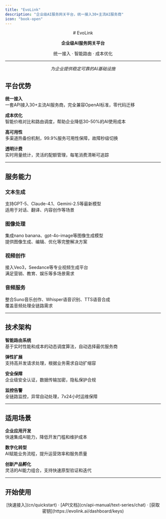 ```yaml
---
title: "EvoLink"
description: "企业级AI服务网关平台，统一接入30+主流AI服务商"
icon: "book-open"
---
```


<div align="center">
# EvoLink

**企业级AI服务网关平台**

统一接入 · 智能路由 · 成本优化

---

_为企业提供稳定可靠的AI基础设施_

</div>

## 平台优势

**统一接入**\
一套API接入30\+主流AI服务商，完全兼容OpenAI标准，零代码迁移

**成本优化**\
智能价格对比和路由调度，帮助企业降低30-50%的AI使用成本

**高可用性**\
多渠道热备份机制，99.9%服务可用性保障，故障秒级切换

**透明计费**\
实时用量统计，灵活的配额管理，每笔消费清晰可追踪

---

## 服务能力

### 文本生成

支持GPT-5、Claude-4.1、Gemini-2.5等最新模型\
适用于对话、翻译、内容创作等场景

### 图像处理

集成nano banana、gpt-4o-image等图像生成模型\
提供图像生成、编辑、优化等完整解决方案

### 视频创作

接入Veo3，Seedance等专业视频生成平台\
满足营销、教育、娱乐等多场景需求

### 音频服务

整合Suno音乐创作、Whisper语音识别、TTS语音合成\
覆盖音频处理全链路需求

---

## 技术架构

**智能路由系统**\
基于实时性能和成本的动态调度算法，自动选择最优服务商

**弹性扩展**\
支持高并发请求处理，根据业务需求自动扩缩容

**安全保障**\
企业级安全认证，数据传输加密，隐私保护合规

**监控告警**\
全链路监控，异常自动处理，7x24小时运维保障

---

## 适用场景

**企业应用开发**\
快速集成AI能力，降低开发门槛和维护成本

**数字化转型**\
AI赋能业务流程，提升运营效率和服务质量

**创新产品孵化**\
灵活的AI能力组合，支持快速原型验证和迭代

---

## 开始使用

<div align="center">
[快速接入](cn/quickstart) · [API文档](cn/api-manual/text-series/chat) · [获取密钥](https://evolink.ai/dashboard/keys)

</div>
